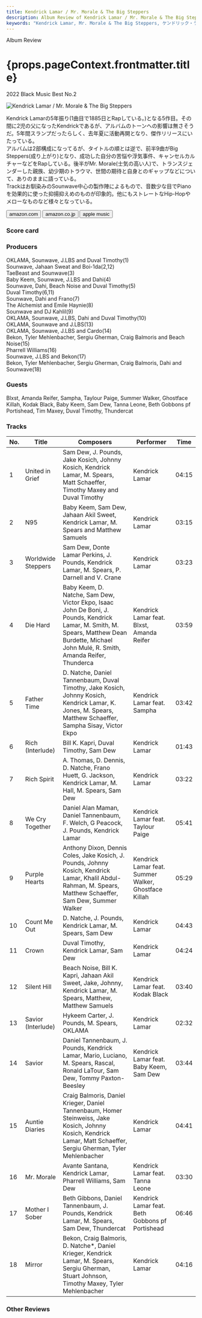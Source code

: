 ```yaml
---
title: Kendrick Lamar / Mr. Morale & The Big Steppers
description: Album Review of Kendrick Lamar / Mr. Morale & The Big Steppers
keywords: "Kendrick Lamar, Mr. Morale & The Big Steppers, ケンドリック・ラマー"
---
```






<p className="largeP">Album Review</p>
<h1 className="h1--no--margin">{props.pageContext.frontmatter.title}</h1>
<p className="largeP">
  <Link to="/best50/2022/">2022 Black Music Best No.2</Link>
</p>

<Row  className="image-card-group">
	<Column colMd={3} colLg={4} noGutterMdLeft="">
       <ImageCard>

![Kendrick Lamar / Mr. Morale & The Big Steppers](../../images/cd/kendricklamar6L.jpg)

</ImageCard>
	</Column>
	<Column colMd={4} colLg={8} noGutterMdLeft="">
	<p>
		Kendrick Lamarの5年振り(1曲目で1885日とRapしている。)となる5作目。その間に2児の父になったKendrickであるが、アルバムのトーンへの影響は無さそうだ。5年間スランプだったらしく、去年夏に活動再開となり、傑作リリースにいたっている。
		<br/>アルバムは2部構成になってるが、タイトルの順とは逆で、前半9曲がBig Steppers(成り上がり)となり、成功した自分の苦悩や浮気事件、キャンセルカルチャーなどをRapしている。後半がMr. Morale(士気の高い人)で、トランスジェンダーした親族、幼少期のトラウマ、世間の期待と自身とのギャップなどについて、ありのままに語っている。
		<br/>Trackはお馴染みのSounwave中心の製作陣によるもので、音数少な目でPianoを効果的に使った抑揚抑えめのものが印象的。他にもストレートなHip-Hopやメローなものなど様々となっている。
	</p>
	<div>
	  <Button className="button-right-mergin"  href="https://amzn.to/3o80oOD" renderIcon={ArrowUpRight} size='sm' kind='primary'>
      amazon.com
    </Button>
    <Button className="button-right-mergin"  href="https://amzn.to/3Pj0miA" renderIcon={ArrowUpRight} size='sm' kind='secondary'>
      amazon.co.jp
    </Button>
		<Button className="button-right-mergin"  href="https://apple.co/3IIZf9E" renderIcon={ArrowUpRight} size='sm' kind='tertiary'>
      apple music
    </Button>
		<AdvJS2/>
	</div>
	</Column>
</Row>
<Row >
	<Column colMd={4} colLg={4} noGutterMdLeft="">
<div>
  <h3>Score card</h3>
	<SliderJS1 value="1" />
  <SliderJS2 value="2" />
	<SliderJS3 value="2" />
  <SliderJS4 value="9" />
</div>
</Column>
<Column colMd={8} colLg={8} noGutterMdLeft="">
<div>
<h3>Producers</h3>
<p>
	OKLAMA, Sounwave, J.LBS and Duval Timothy(1)
	<br/>Sounwave, Jahaan Sweat and Boi-1da(2,12)
	<br/>TaeBeast and Sounwave(3)
	<br/>Baby Keem, Sounwave, J.LBS and Dahi(4)
	<br/>Sounwave, Dahi, Beach Noise and Duval Timothy(5)
	<br/>Duval Timothy(6,11)
	<br/>Sounwave, Dahi and Frano(7)
	<br/>The Alchemist and Emile Haynie(8)
	<br/>Sounwave and DJ Kahlil(9)
	<br/>OKLAMA, Sounwave, J.LBS, Dahi and Duval Timothy(10)
	<br/>OKLAMA, Sounwave and J.LBS(13)
	<br/>OKLAMA, Sounwave, J.LBS and Cardo(14)
	<br/>Bekon, Tyler Mehlenbacher, Sergiu Gherman, Craig Balmoris and Beach Noise(15)
	<br/>Pharrell Williams(16)
	<br/>Sounwave, J.LBS and Bekon(17)
	<br/>Bekon, Tyler Mehlenbacher, Sergiu Gherman, Craig Balmoris, Dahi and Sounwave(18)
</p>
<h3>Guests</h3>
<p>
	Blxst, Amanda Reifer, Sampha, Taylour Paige, Summer Walker, Ghostface Killah, Kodak Black, Baby Keem, Sam Dew, Tanna Leone, Beth Gobbons pf Portishead, Tim Maxey, Duval Timothy, Thundercat
</p>
</div>
</Column>
</Row>

<h3>Tracks</h3>

| No. | Title              | Composers                                                                                                                                                                                    | Performer                                            | Time  |
| --- | ------------------ | -------------------------------------------------------------------------------------------------------------------------------------------------------------------------------------------- | ---------------------------------------------------- | ----- |
| 1   | United in Grief    | Sam Dew, J. Pounds, Jake Kosich, Johnny Kosich, Kendrick Lamar, M. Spears, Matt Schaeffer, Timothy Maxey and Duval Timothy                                                                   | Kendrick Lamar                                       | 04:15 |
| 2   | N95                | Baby Keem, Sam Dew, Jahaan Akil Sweet, Kendrick Lamar, M. Spears and Matthew Samuels                                                                                                         | Kendrick Lamar                                       | 03:15 |
| 3   | Worldwide Steppers | Sam Dew, Donte Lamar Perkins, J. Pounds, Kendrick Lamar, M. Spears, P. Darnell and V. Crane                                                                                                  | Kendrick Lamar                                       | 03:23 |
| 4   | Die Hard           | Baby Keem, D. Natche, Sam Dew, Victor Ekpo, Isaac John De Boni, J. Pounds, Kendrick Lamar, M. Smith, M. Spears, Matthew Dean Burdette, Michael John Mulé, R. Smith, Amanda Reifer, Thunderca | Kendrick Lamar feat. Blxst, Amanda Reifer            | 03:59 |
| 5   | Father Time        | D. Natche, Daniel Tannenbaum, Duval Timothy, Jake Kosich, Johnny Kosich, Kendrick Lamar, K. Jones, M. Spears, Matthew Schaeffer, Sampha Sisay, Victor Ekpo                                   | Kendrick Lamar feat. Sampha                          | 03:42 |
| 6   | Rich (Interlude)   | Bill K. Kapri, Duval Timothy, Sam Dew                                                                                                                                                        | Kendrick Lamar                                       | 01:43 |
| 7   | Rich Spirit        | A. Thomas, D. Dennis, D. Natche, Frano Huett, G. Jackson, Kendrick Lamar, M. Hall, M. Spears, Sam Dew                                                                                        | Kendrick Lamar                                       | 03:22 |
| 8   | We Cry Together    | Daniel Alan Maman, Daniel Tannenbaum, F. Welch, G Peacock, J. Pounds, Kendrick Lamar                                                                                                         | Kendrick Lamar feat. Taylour Paige                   | 05:41 |
| 9   | Purple Hearts      | Anthony Dixon, Dennis Coles, Jake Kosich, J. Pounds, Johnny Kosich, Kendrick Lamar, Khalil Abdul-Rahman, M. Spears, Matthew Schaeffer, Sam Dew, Summer Walker                                | Kendrick Lamar feat. Summer Walker, Ghostface Killah | 05:29 |
| 10  | Count Me Out       | D. Natche, J. Pounds, Kendrick Lamar, M. Spears, Sam Dew                                                                                                                                     | Kendrick Lamar                                       | 04:43 |
| 11  | Crown              | Duval Timothy, Kendrick Lamar, Sam Dew                                                                                                                                                       | Kendrick Lamar                                       | 04:24 |
| 12  | Silent Hill        | Beach Noise, Bill K. Kapri, Jahaan Akil Sweet, Jake, Johnny, Kendrick Lamar, M. Spears, Matthew, Matthew Samuels                                                                             | Kendrick Lamar feat. Kodak Black                     | 03:40 |
| 13  | Savior (Interlude) | Hykeem Carter, J. Pounds, M. Spears, OKLAMA                                                                                                                                                  | Kendrick Lamar                                       | 02:32 |
| 14  | Savior             | Daniel Tannenbaum, J. Pounds, Kendrick Lamar, Mario, Luciano, M. Spears, Rascal, Ronald LaTour, Sam Dew, Tommy Paxton-Beesley                                                                | Kendrick Lamar feat. Baby Keem, Sam Dew              | 03:44 |
| 15  | Auntie Diaries     | Craig Balmoris, Daniel Krieger, Daniel Tannenbaum, Homer Steinweiss, Jake Kosich, Johnny Kosich, Kendrick Lamar, Matt Schaeffer, Sergiu Gherman, Tyler Mehlenbacher                          | Kendrick Lamar                                       | 04:41 |
| 16  | Mr. Morale         | Avante Santana, Kendrick Lamar, Pharrell Williams, Sam Dew                                                                                                                                   | Kendrick Lamar feat. Tanna Leone                     | 03:30 |
| 17  | Mother I Sober     | Beth Gibbons, Daniel Tannenbaum, J. Pounds, Kendrick Lamar, M. Spears, Sam Dew, Thundercat                                                                                                   | Kendrick Lamar feat. Beth Gobbons pf Portishead      | 06:46 |
| 18  | Mirror             | Bekon, Craig Balmoris, D. Natche\*, Daniel Krieger, Kendrick Lamar, M. Spears, Sergiu Gherman, Stuart Johnson, Timothy Maxey, Tyler Mehlenbacher                                             | Kendrick Lamar                                       | 04:16 |

<h3>Other Reviews</h3>

<Row>
  <Column colMd={3} colLg={3} noGutterMdLeft>
    <Review1 />
  </Column>
	<Column colMd={3} colLg={3} noGutterMdLeft>
    <Review2 />
  </Column>
</Row>

<Row>
  <Column colMd={3} colLg={3} noGutterMdLeft>
    <Review2_1 />
  </Column>
</Row>

<AdvJS3 />
